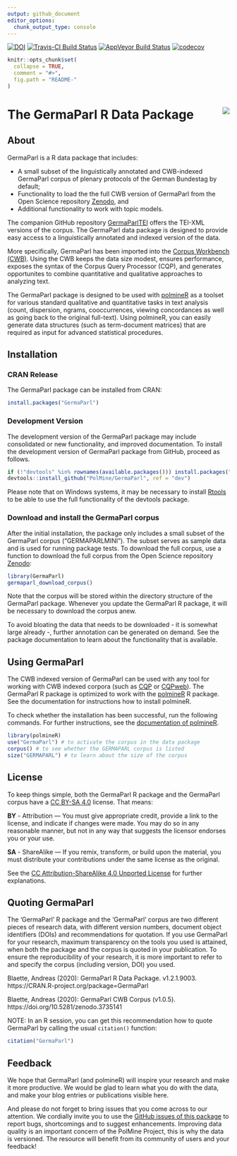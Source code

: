 ```yaml
---
output: github_document
editor_options: 
  chunk_output_type: console
---
```


<!-- README.md is generated from README.Rmd. Please edit that file -->

[![DOI](https://zenodo.org/badge/141028057.svg)](https://zenodo.org/badge/latestdoi/141028057)
[![Travis-CI Build Status](https://travis-ci.org/PolMine/GermaParl.svg?branch=zenodo)](https://travis-ci.org/PolMine/GermaParl)
[![AppVeyor Build Status](https://ci.appveyor.com/api/projects/status/github/PolMine/GermaParl?branch=zenodo&svg=true)](https://ci.appveyor.com/project/PolMine/germaparl)
[![codecov](https://codecov.io/gh/PolMine/GermaParl/branch/zenodo/graph/badge.svg)](https://codecov.io/gh/PolMine/GermaParl/branch/zenodo)


```r
knitr::opts_chunk$set(
  collapse = TRUE,
  comment = "#>",
  fig.path = "README-"
)
```

# The GermaParl R Data Package <img src="https://raw.githubusercontent.com/PolMine/GermaParl/master/inst/sticker/hexsticker.png" align="right" />

## About

GermaParl is a R data package that includes: 

  * A small subset of the linguistically annotated and CWB-indexed GermaParl corpus of plenary protocols of the German Bundestag by default;
  * Functionality to load the the full CWB version of GermaParl from the Open Science repository [Zenodo](https://zenodo.org/), and
  * Additional functionality to work with topic models.

The companion GitHub repository [GermaParlTEI](https://github.com/PolMine/GermaParlTEI) offers the TEI-XML versions of the corpus. The GermaParl data package is designed to provide easy access to a linguistically annotated and indexed version of the data. 

More specifically, GermaParl has been imported into the [Corpus Workbench (CWB)](http://cwb.sourceforge.net/). Using the CWB keeps the data size modest, ensures performance, exposes the syntax of the Corpus Query Processor (CQP), and generates opportunites to combine quantitative and qualitative approaches to analyzing text.

The GermaParl package is designed to be used with [polmineR](https://cran.r-project.org/package=polmineR) as a toolset for various standard qualitative and quantitative tasks in text analysis (count, dispersion, ngrams, cooccurrences, viewing concordances as well as going back to the original full-text). Using polmineR, you can easily generate data structures (such as term-document matrices) that are required as input for advanced statistical procedures. 


## Installation

### CRAN Release

The GermaParl package can be installed from CRAN:

```r
install.packages("GermaParl")
```


### Development Version

The development version of the GermaParl package may include consolidated or new functionality, and improved documentation. To install the development version of GermaParl package from GitHub, proceed as follows.

```r
if (!"devtools" %in% rownames(available.packages())) install.packages("devtools")
devtools::install_github("PolMine/GermaParl", ref = "dev")
```

Please note that on Windows systems, it may be necessary to install [Rtools](https://cran.r-project.org/bin/windows/Rtools/) to be able to use the full functionality of the devtools package.


### Download and install the GermaParl corpus

After the initial installation, the package only includes a small subset of the GermaParl corpus ("GERMAPARLMINI"). The subset serves as sample data and is used for running package tests. To download the full corpus, use a function to download the full corpus from the Open Science repository [Zenodo](https://about.zenodo.org/):

```r
library(GermaParl)
germaparl_download_corpus()
```

Note that the corpus will be stored within the directory structure of the GermaParl package. Whenever you update the GermaParl R package, it will be necessary to download the corpus anew.

To avoid bloating the data that needs to be downloaded - it is somewhat large already -, further annotation can be generated on demand. See the package documentation to learn about the functionality that is available.


## Using GermaParl

The CWB indexed version of GermaParl can be used with any tool for working with CWB indexed corpora (such as [CQP](http://cwb.sourceforge.net/) or [CQPweb](http://cwb.sourceforge.net/cqpweb.php)). The GermaParl R package is optimized to work with the [polmineR](https://github.com/PolMine/polmineR) R package. See the documentation for instructions how to install polmineR.

To check whether the installation has been successful, run the following commands. For further instructions, see the [documentation of polmineR](https://polmine.github.io/polmineR/).

```r
library(polmineR)
use("GermaParl") # to activate the corpus in the data package
corpus() # to see whether the GERMAPARL corpus is listed
size("GERMAPARL") # to learn about the size of the corpus
```


## License

To keep things simple, both the GermaParl R package and the GermaParl corpus have a [CC BY-SA 4.0](https://creativecommons.org/licenses/by-sa/4.0/) license. That means:

__BY__ - Attribution — You must give appropriate credit, provide a link to the license, and indicate if changes were made. You may do so in any reasonable manner, but not in any way that suggests the licensor endorses you or your use.

__SA__ - ShareAlike — If you remix, transform, or build upon the material, you must distribute your contributions under the same license as the original.

See the [CC Attribution-ShareAlike 4.0 Unported License](https://creativecommons.org/licenses/by-sa/4.0/) for further explanations.


## Quoting GermaParl

The 'GermaParl' R package and the 'GermaParl' corpus are two different pieces of research data,
with different version numbers, document object identifiers (DOIs) and recommendations for quotation.
If you use GermaParl for your research, maximum transparency on the tools you used is attained,
when both the package and the corpus is quoted in your publication. To ensure the reproducibility
of your research, it is more important to refer to and specify the corpus (including version, DOI)
you used.

Blaette, Andreas (2020): GermaParl R Data Package. v1.2.1.9003. https://CRAN.R-project.org/package=GermaParl

Blaette, Andreas (2020): GermaParl CWB Corpus (v1.0.5). https://doi.org/10.5281/zenodo.3735141

NOTE: In an R session, you can get this recommendation how to quote GermaParl by calling the usual `citation()` function:

```r
citation("GermaParl")
```


## Feedback

We hope that GermaParl (and polmineR) will inspire your research and make it more productive. We would be glad to learn what you do with the data, and make your blog entries or publications visible here.

And please do not forget to bring issues that you come across to our attention. We cordially invite you to use the [GitHub issues of this package](https://github.com/PolMine/GermaParl/issues) to report bugs, shortcomings and to suggest enhancements. Improving data quality is an important concern of the PolMine Project, this is why the data is versioned. The resource will benefit from its community of users and your feedback!
